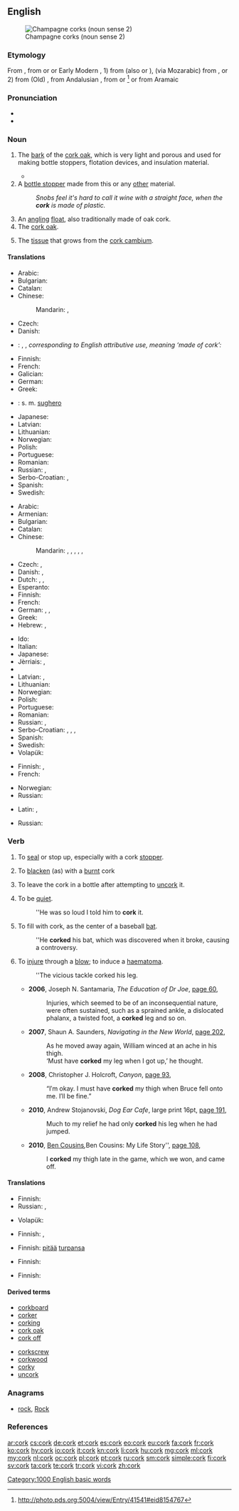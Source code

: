 {{also|Cork}}
==English==

{{wikipedia|Cork (material)}}
[[Image:ChampagneCorksLarge.jpg|thumb|Champagne corks (noun sense 2)]]

===Etymology===
From {{etyl|enm|en}} {{term|cork||lang=enm|oak bark", "cork}}, from {{etyl|dum|en}} {{term|curc||cork (material or object)|lang=dum}} or {{etyl|gml|en}} {{term|korck||cork (material or object)|lang=gml}} or Early Modern {{etyl|de|en}} {{term|Kork||lang=de|cork (material or object)}}, 1) from {{etyl|es|en}} {{term|corcho||lang=es|cork (material or object)}} (also {{term|corcha||lang=es}} or {{term|corche||lang=es}}), (via Mozarabic) from {{etyl|la|en}} {{term|cortex||lang=la|bark}}, or 2) from (Old) {{etyl|es|en}} {{term|alcorque||lang=es|cork sole}}, from Andalusian {{etyl|ar|en}} {{term|القورق||sc=Arab|lang=ar|tr=al-qūrq}}, from {{etyl|la|en}} {{term|quercus||lang=la|oak}} or {{etyl|la|en}} {{term|cortex||lang=la|bark}}<ref>http://photo.pds.org:5004/view/Entry/41541#eid8154767</ref> or from Aramaic

===Pronunciation===
* {{audio|en-us-cork.ogg|Audio (US)}}
* {{rhymes|ɔː(r)k}}

===Noun===
{{en-noun|~}}

# {{context|uncountable|lang=en}} The [[bark]] of the [[cork oak]], which is very light and porous and used for making bottle stoppers, flotation devices, and insulation material.
#* {{quote-book|title=Fate's a fiddler|page=108|author=Edwin George Pinkham|year=1908|passage=I confess my confidence was shaken by these actions, though I knew well enough that his leg was no more '''cork''' than my own}}
# A [[bottle stopper]] made from this or any [[other]] material.
#: ''Snobs feel it's hard to call it wine with a straight face, when the '''cork''' is made of plastic.''
# An [[angling]] [[float]], also traditionally made of oak cork.
# The [[cork oak]].
# {{context|botany|lang=en}} The [[tissue]] that grows from the [[cork cambium]].

====Translations====
{{trans-top|bark of the cork oak}}
* Arabic: {{t|ar|فِلّين|m|tr=fillīn|sc=Arab}}
* Bulgarian: {{t|bg|корк|m}}
* Catalan: {{t|ca|suro|m}}
* Chinese:
*: Mandarin: {{t|cmn|軟木|sc=Hani}}, {{t+|cmn|软木|tr=ruǎnmù|sc=Hani}}
* Czech: {{t|cs|korek|m}}
* Danish: {{t|da|kork|c}}
* {{ttbc|nl}}: {{t+|nl|kurk}}, {{t|nl|kurklaag}}, ''corresponding to English attributive use, meaning ‘made of cork’:'' {{t+|nl|kurken}} <!-- see ru below -->
* Finnish: {{t+|fi|korkki}}
* French: {{t+|fr|liège|m}}
* Galician: {{t|gl|cortiza|f}}
* German: {{t+|de|Kork|m}}
* Greek: {{t+|el|φελλός|m|tr=fellós}}
{{trans-mid}}
* {{ttbc|it}}: s. m. [[sughero]] <!-- s. m. ??? -->
* Japanese: {{t|ja|コルク|tr=koruku|sc=Jpan}}
* Latvian: {{t|lv|korķis|m}}
* Lithuanian: {{t|lt|kamštis|m}}
* Norwegian: {{t+|no|kork|m}}
* Polish: {{t+|pl|korek|m}}
* Portuguese: {{t+|pt|cortiça|f}}
* Romanian: {{t|ro|plută}}
* Russian: {{t+|ru|пробка|f|tr=próbka}}, {{t+|ru|пробковый|tr=próbkovyj|sc=Cyrl}} {{qualifier|adjective, attributive use}}
* Serbo-Croatian: {{t|sh|pluta|f}}, {{t|sh|плута|f}}
* Spanish: {{t|es|corcho|m}}
* Swedish: {{t+|sv|kork|c}}
{{trans-bottom}}

{{trans-top|bottle stopper}}
* Arabic: {{t|ar|فِلّينة|f|tr=fillīna|sc=Arab}}
* Armenian: {{t|hy|խցան|tr=xc’an}}
* Bulgarian: {{t|bg|корк|m}}
* Catalan: {{t|ca|tap|m}}
* Chinese:
*: Mandarin: {{t+|cmn|椊|tr=zuó|sc=Hani}}, {{t+|cmn|瓶塞|tr=píngsāi|sc=Hani}}, {{t+|cmn|塞子|tr=sāizi|sc=Hani}}, {{t+|cmn|塞|tr=sāi|sc=Hani}}, {{t|cmn|軟木塞|sc=Hani}}, {{t+|cmn|软木塞|tr=ruǎnmùsāi|sc=Hani}}
* Czech: {{t|cs|zátka|f}}, {{t|cs|špunt|m}}
* Danish: {{t|da|prop|c}}, {{t+|da|korkprop|c}}
* Dutch: {{t+|nl|kurk}}, {{t+|nl|stop}}, {{t|nl|stopsel|n}}
* Esperanto: {{t|eo|korko}}
* Finnish: {{t+|fi|korkki}}
* French: {{t+|fr|bouchon|m}}
* German: {{t+|de|Stöpsel|m}}, {{t+|de|Kork|m}}, {{t+|de|Korken|m}}
* Greek: {{t+|el|φελλός|m|tr=fellós}}
* Hebrew: {{t+|he|שעם|tr=sha'am}}, {{t|he|פקק|tr=p'kak}}
{{trans-mid}}
* Ido: {{t+|io|korko}}
* Italian: {{t|it|turacciolo|m}}
* Japanese: {{t|ja|コルク栓|tr=koruku-sen|sc=Jpan}}
* Jèrriais: {{t|roa-jer|bouochon|m}}, {{t|roa-jer|bouochon d'liège|m}}
* {{trreq|ko}}
* Latvian: {{t|lv|korķis|m}}, {{t|lv|aizbāznis|m}}
* Lithuanian: {{t|lt|kamštis|m}}
* Norwegian: {{t+|no|kork|m}}
* Polish: {{t+|pl|korek|m}}
* Portuguese: {{t+|pt|rolha|f}}
* Romanian: {{t|ro|dop|n}}
* Russian: {{t+|ru|пробка|f|tr=próbka}}, {{t+|ru|затычка|f|tr=zatýčka|sc=Cyrl}}
* Serbo-Croatian: {{t|sh|pampur|m}}, {{t|sh|zapušač|m}}, {{t|sh|пампур|m}}, {{t|sh|запушач|m}}
* Spanish: {{t|es|corcho|m}}
* Swedish: {{t+|sv|kork|c}}
* Volapük: {{t+|vo|koegabuon}}
{{trans-bottom}}

{{trans-top|angling float}}
* Finnish: {{t+|fi|koho}}, {{t+|fi|korkki}}
* French: {{t+|fr|bouchon|m}}
{{trans-mid}}
* Norwegian: {{t|no|dupp|m}}
* Russian: {{t+|ru|поплавок|m|tr=poplavók|sc=Cyrl}}
{{trans-bottom}}

{{trans-see|cork oak}}

{{trans-top|(botany) tissue that grows from the cork cambium}}
* Latin: {{t|la|textus integumentarius secundus|m}}, {{t|la|textus integumentarius accessorius|m}}
{{trans-mid}}
* Russian: {{t+|ru|луб|m|tr=lub|sc=Cyrl}}
{{trans-bottom}}

===Verb===
{{en-verb}}

# {{context|transitive|lang=en}} To [[seal]] or stop up, especially with a cork [[stopper]].
# {{context|transitive|lang=en}} To [[blacken]] (as) with a [[burnt]] cork
# To leave the cork in a bottle after attempting to [[uncork]] it.
# {{context|slang|lang=en}} To be [[quiet]].
#: ''He was so loud I told him to '''cork''' it.
# To fill with cork, as the center of a baseball [[bat]].
#: ''He '''corked''' his bat, which was discovered when it broke, causing a controversy.
# {{context|transitive|Australia|lang=en}} To [[injure]] through a [[blow]]; to induce a [[haematoma]].
#: ''The vicious tackle corked his leg.
#* '''2006''', Joseph N. Santamaria, ''The Education of Dr Joe'', [http://books.google.com.au/books?id=fxd0EYWIwi0C&pg=PA60&dq=%22corks|corked|corking%22+leg+-intitle:%22%22+-inauthor:%22%22&hl=en&sa=X&ei=U9wwT4K7GdCPiAeWybWXBQ&redir_esc=y#v=onepage&q=%22corks|corked|corking%22%20leg%20-intitle%3A%22%22%20-inauthor%3A%22%22&f=false page 60],
#*: Injuries, which seemed to be of an inconsequential nature, were often sustained, such as a sprained ankle, a dislocated phalanx, a twisted foot, a '''corked''' leg and so on.
#* '''2007''', Shaun A. Saunders, ''Navigating in the New World'', [http://books.google.com.au/books?id=FeQ0ZDvbdtkC&pg=PA202&dq=%22corks|corked|corking%22+leg+-intitle:%22%22+-inauthor:%22%22&hl=en&sa=X&ei=7t4wT9C-COuZiAe11OD4BA&redir_esc=y#v=onepage&q=%22corks|corked|corking%22%20leg%20-intitle%3A%22%22%20-inauthor%3A%22%22&f=false page 202],
#*: As he moved away again, William winced at an ache in his thigh.
#*: ‘Must have '''corked''' my leg when I got up,’ he thought.
#* '''2008''', Christopher J. Holcroft, ''Canyon'', [http://books.google.com.au/books?id=xv-06XL-wvsC&pg=PA93&dq=%22corked+his|my+leg|thigh%22+-intitle:%22%22+-inauthor:%22%22&hl=en&sa=X&ei=FOYwT77DOeqUiAfp7cWCBQ&redir_esc=y#v=onepage&q=%22corked%20his|my%20leg|thigh%22%20-intitle%3A%22%22%20-inauthor%3A%22%22&f=false page 93],
#*: “I′m okay. I must have '''corked''' my thigh when Bruce fell onto me. I′ll be fine.”
#* '''2010''', Andrew Stojanovski, ''Dog Ear Cafe'', large print 16pt, [http://books.google.com.au/books?id=p50yugxFAtIC&pg=PA191&dq=%22corks|corked|corking%22+leg+-intitle:%22%22+-inauthor:%22%22&hl=en&sa=X&ei=L-AwT_GOGeaaiQfWy-H9BA&redir_esc=y#v=onepage&q=%22corks|corked|corking%22%20leg%20-intitle%3A%22%22%20-inauthor%3A%22%22&f=false page 191],
#*: Much to my relief he had only '''corked''' his leg when he had jumped.
#* '''2010''', [[w:Ben Cousins|Ben Cousins]]'', ''Ben Cousins: My Life Story'', [http://books.google.com.au/books?id=XFSlAeXDxVUC&pg=PA108&dq=%22corked+his|my+leg|thigh%22+-intitle:%22%22+-inauthor:%22%22&hl=en&sa=X&ei=FOYwT77DOeqUiAfp7cWCBQ&redir_esc=y#v=onepage&q=%22corked%20his|my%20leg|thigh%22%20-intitle%3A%22%22%20-inauthor%3A%22%22&f=false page 108],
#*: I '''corked''' my thigh late in the game, which we won, and came off.

====Translations====
{{trans-top|to seal with a stopper, especially with cork}}
* Finnish: {{t|fi|korkittaa}}
* Russian: {{t+|ru|затыкать|tr=zatykátʹ|sc=Cyrl}} {{qualifier|про́бкой}}, {{t+|ru|заткнуть|tr=zatknútʹ|sc=Cyrl}} {{qualifier|про́бкой}}
{{trans-mid}}
* Volapük: {{t+|vo|koegabuonön}}
{{trans-bottom}}

{{trans-top|to blacken as with a burnt cork}}
* Finnish: {{t+|fi|mustata}}, {{t+|fi|noeta}}
{{trans-mid}}
{{trans-bottom}}

{{trans-top|to leave the cork in a bottle after attempting to uncork it}}
{{trans-mid}}
{{trans-bottom}}

{{trans-top|slang: to be quiet}}
* Finnish: [[pitää#Finnish|pitää]] [[turpa#Finnish|turpansa]] {{t+|fi|kiinni}}
{{trans-mid}}
{{trans-bottom}}

{{trans-top|to fill with cork}}
* Finnish: {{t|fi|korkittaa}}
{{trans-mid}}
{{trans-bottom}}

{{trans-top|to injure through a blow}}
* Finnish: {{t+|fi|korkata}}
{{trans-mid}}
{{trans-bottom}}

====Derived terms====
{{top2}}
* [[corkboard]]
* [[corker]]
* [[corking]]
* [[cork oak]]
* [[cork off]]
{{mid2}}
* [[corkscrew]]
* [[corkwood]]
* [[corky]]
* [[uncork]]
{{bottom}}

===Anagrams===
* [[rock#English|rock]], [[Rock#English|Rock]]

===References===
<references/>

[[Category:1000 English basic words]]

[[ar:cork]]
[[cs:cork]]
[[de:cork]]
[[et:cork]]
[[es:cork]]
[[eo:cork]]
[[eu:cork]]
[[fa:cork]]
[[fr:cork]]
[[ko:cork]]
[[hy:cork]]
[[io:cork]]
[[it:cork]]
[[kn:cork]]
[[li:cork]]
[[hu:cork]]
[[mg:cork]]
[[ml:cork]]
[[my:cork]]
[[nl:cork]]
[[oc:cork]]
[[pl:cork]]
[[pt:cork]]
[[ru:cork]]
[[sm:cork]]
[[simple:cork]]
[[fi:cork]]
[[sv:cork]]
[[ta:cork]]
[[te:cork]]
[[tr:cork]]
[[vi:cork]]
[[zh:cork]]